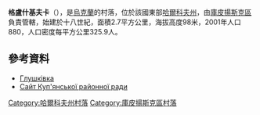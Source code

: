{{coord|49|35|12|N|37|42|37|E|scale:100000_region:UA|display=title}}

'''格盧什基夫卡'''（{{lang-uk|Глушківка}}），是[[烏克蘭|烏克蘭]]的村落，位於該國東部[[哈爾科夫州|哈爾科夫州]]，由[[庫皮揚斯克區|庫皮揚斯克區]]負責管轄，始建於十八世紀，面積2.7平方公里，海拔高度98米，2001年人口880，人口密度每平方公里325.9人。

==參考資料==
* [http://gska2.rada.gov.ua/pls/z7502/A005?rdat1=24.12.2009&rf7571=33554 Глушківка]{{dead link|date=2018年3月 |bot=InternetArchiveBot |fix-attempted=yes }}
* [http://www.rayrada.kupyansk.info/?rs=3E29M8SO0363&ct=65461321546&ss=3D72KHPP1287 Сайт Куп'янської районної ради] {{Wayback|url=http://www.rayrada.kupyansk.info/?rs=3E29M8SO0363&ct=65461321546&ss=3D72KHPP1287 |date=20160306064106 }}

{{DEFAULTSORT:Глушківка}}
[[Category:哈爾科夫州村落|Category:哈爾科夫州村落]]
[[Category:庫皮揚斯克區村落|Category:庫皮揚斯克區村落]]


{{Kharkiv-geo-stub}}